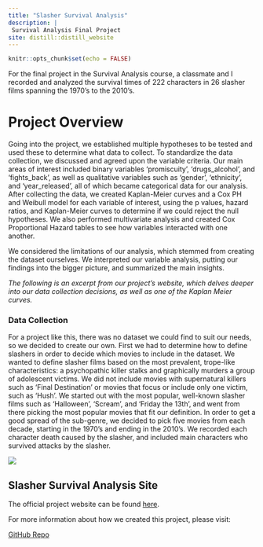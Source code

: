 ```yaml
---
title: "Slasher Survival Analysis"
description: |
 Survival Analysis Final Project
site: distill::distill_website
---
```


```r
knitr::opts_chunk$set(echo = FALSE)
```

For the final project in the Survival Analysis course, a classmate and I recorded and analyzed the survival times of 222 characters in 26 slasher films spanning the 1970's to the 2010's. 


# Project Overview

Going into the project, we established multiple hypotheses to be tested and used these to determine what data to collect. To standardize the data collection, we discussed and agreed upon the variable criteria. Our main areas of interest included binary variables 'promiscuity', 'drugs_alcohol', and 'fights_back', as well as qualitative variables such as 'gender', 'ethnicity', and 'year_released', all of which became categorical data for our analysis. After collecting the data, we created Kaplan-Meier curves and a Cox PH and Weibull model for each variable of interest, using the p values, hazard ratios, and Kaplan-Meier curves to determine if we could reject the null hypotheses. We also performed multivariate analysis and created Cox Proportional Hazard tables to see how variables interacted with one another. 

We considered the limitations of our analysis, which stemmed from creating the dataset ourselves. We interpreted our variable analysis, putting our findings into the bigger picture, and summarized the main insights. 


*The following is an excerpt from our project's website, which delves deeper into our data collection decisions, as well as one of the Kaplan Meier curves.*

### Data Collection

For a project like this, there was no dataset we could find to suit our needs, so we decided to create our own. First we had to determine how to define slashers in order to decide which movies to include in the dataset. We wanted to define slasher films based on the most prevalent, trope-like characteristics: a psychopathic killer stalks and graphically murders a group of adolescent victims. We did not include movies with supernatural killers such as 'Final Destination' or movies that focus or include only one victim, such as 'Hush'. We started out with the most popular, well-known slasher films such as 'Halloween', 'Scream', and 'Friday the 13th', and went from there picking the most popular movies that fit our definition. In order to get a good spread of the sub-genre, we decided to pick five movies from each decade, starting in the 1970's and ending in the 2010's. We recorded each character death caused by the slasher, and included main characters who survived attacks by the slasher. 


![](genderKM.png)

## Slasher Survival Analysis Site

The official project website can be found [here](https://hhadges.wixsite.com/slashersurvival/services).


For more information about how we created this project, please visit:

[GitHub Repo](https://github.com/hayleyhadges/STAT453SlasherFinal)